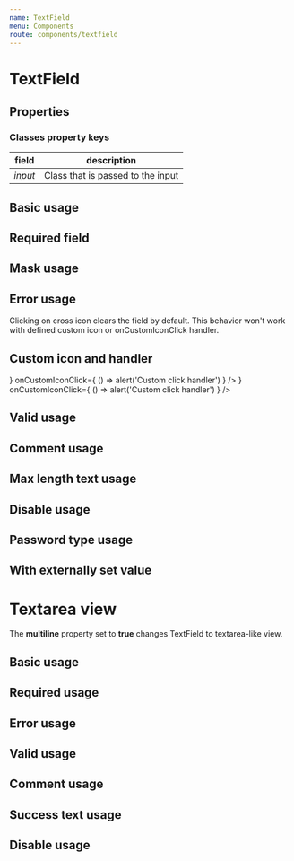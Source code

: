 ```yaml
---
name: TextField
menu: Components
route: components/textfield
---
```



# TextField

## Properties

<Props of={TextField} />

### Classes property keys
field        | description
-------------|----------
*input*       |  Class that is passed to the input

## Basic usage

<Playground>
    <TextFieldWrapper>
        <TextField name="name" />
    </TextFieldWrapper>
</Playground>

## Required field

<Playground>
    <TextFieldWrapper>
        <TextField name="name" required label="Phone number" />
    </TextFieldWrapper>
</Playground>

## Mask usage

<Playground>
    <TextFieldWrapper>
        <TextField
            placeholder="+7 (999) 999-99-99"
            mask="+7 (999) 999-99-99"
            maskchar="_"
            label="Phone number"
            id="2"
            inputMode="numeric"
            classes={{input: 'parent__inputClass'}}
        />
    </TextFieldWrapper>
</Playground>

## Error usage
Сlicking on cross icon clears the field by default. This behavior won't work with defined custom icon or onCustomIconClick handler.

<Playground>
    <TextFieldWrapper>
        <TextField
            verification="error"
            noticeText="Name is required"
        />
    </TextFieldWrapper>
</Playground>

## Custom icon and handler
<Playground>
    <TextFieldWrapper width={550}>
        <TextField
            verification="error"
            noticeText="Error notice"
            customIcon={ <CustomIcon style={{width: "32", height: "32", display: "block", userSelect: "none", fill: "#000000"}} /> }
            onCustomIconClick={ () => alert('Custom click handler') }
        />
        <TextField
            customIcon={ <CustomIcon style={{width: "32", height: "32", display: "block", userSelect: "none", fill: "#000000"}} /> }
            onCustomIconClick={ () => alert('Custom click handler') }
        />
     </TextFieldWrapper>
</Playground>

## Valid usage

<Playground>
    <TextFieldWrapper>
        <TextField verification="valid" noticeText="You can write that field value is correct"/>
    </TextFieldWrapper>
</Playground>

## Comment usage

<Playground>
    <TextFieldWrapper>
        <TextField noticeText="Comment" />
    </TextFieldWrapper>
</Playground>

## Max length text usage

<Playground>
    <TextFieldWrapper>
        <TextField maxLength={10} />
    </TextFieldWrapper>
</Playground>

## Disable usage

<Playground>
    <TextFieldWrapper>
        <TextField disabled={true} />
    </TextFieldWrapper>
</Playground>

## Password type usage

<Playground>
    <TextFieldWrapper>
        <TextField name="name" placeholder="password" type="password" />
    </TextFieldWrapper>
</Playground>

## With externally set value

<Playground>
    <TextFieldWrapper>
        <TextField value='initial value' />
    </TextFieldWrapper>
</Playground>

##
# Textarea view
The **multiline** property set to **true** changes TextField to textarea-like view.

## Basic usage

<Playground>
    <TextFieldWrapper>
        <TextField name="name" multiline placeholder="Multiline"/>
    </TextFieldWrapper>
</Playground>

## Required usage

<Playground>
    <TextFieldWrapper>
        <TextField
            label="Required field"
            multiline
            required
            classes={{input: 'parent__inputClass'}}
        />
    </TextFieldWrapper>
</Playground>

## Error usage

<Playground>
    <TextFieldWrapper>
        <TextField
            label="Notice"
            id="1"
            verification="error"
            noticeText="Name is required"
            multiline
        />
    </TextFieldWrapper>
</Playground>

## Valid usage

<Playground>
    <TextFieldWrapper>
        <TextField
            verification="valid"
            multiline
        />
    </TextFieldWrapper>
</Playground>

## Comment usage

<Playground>
    <TextFieldWrapper>
        <TextField
            noticeText="Comment"
            multiline
        />
    </TextFieldWrapper>
</Playground>

## Success text usage

<Playground>
    <TextFieldWrapper>
        <TextField
            verification="valid"
            noticeText="Field passed validation"
            multiline
        />
    </TextFieldWrapper>
</Playground>

## Disable usage

<Playground>
    <TextFieldWrapper>
        <TextField
            disabled
            multiline
        />
    </TextFieldWrapper>
</Playground>
